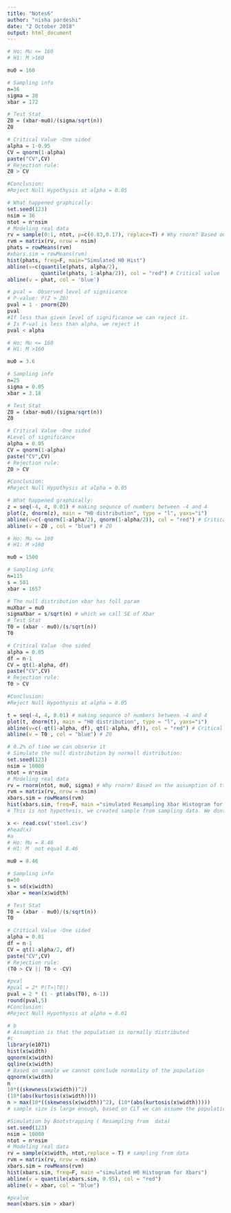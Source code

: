 ---
title: "Notes6"
author: "nisha pardeshi"
date: "2 October 2018"
output: html_document
---

```{r}
# Ho: Mu <= 160
# H1: M >160

mu0 = 160

# Sampling info
n=36
sigma = 30
xbar = 172

# Test Stat
Z0 = (xbar-mu0)/(sigma/sqrt(n))
Z0

# Critical Value -One sided
alpha = 1-0.95
CV = qnorm(1-alpha)
paste("CV",CV)
# Rejection rule:
Z0 > CV

#Conclusion:
#Reject Null Hypothysis at alpha = 0.05

# What happened graphically:
set.seed(123)
nsim = 36
ntot = n*nsim
# Modeling real data
rv = sample(0:1, ntot, p=c(0.83,0.17), replace=T) # Why rnorm? Based on the assumption of ttest, population is normal.
rvm = matrix(rv, nrow = nsim)
phats = rowMeans(rvm)
#xbars.sim = rowMeans(rvm)
hist(phats, freq=F, main="Simulated H0 Hist")
abline(v=c(quantile(phats, alpha/2), 
           quantile(phats, 1-alpha/2)), col = "red") # Critical value
abline(v = phat, col = 'blue')
```

```{r}
# pval =  Observed level of signiicance
# P-value: P(Z > Z0)
pval = 1 - pnorm(Z0)
pval
#If less than given level of significance we can reject it.
# Is P-val is less than alpha, we reject it
pval < alpha
```

```{r}
# Ho: Mu <= 160
# H1: M >160

mu0 = 3.6

# Sampling info
n=25
sigma = 0.05
xbar = 3.18

# Test Stat
Z0 = (xbar-mu0)/(sigma/sqrt(n))
Z0

# Critical Value -One sided
#Level of significance
alpha = 0.05
CV = qnorm(1-alpha)
paste("CV",CV)
# Rejection rule:
Z0 > CV

#Conclusion:
#Reject Null Hypothysis at alpha = 0.05

# What happened graphically:
z = seq(-4, 4, 0.01) # making sequnce of numbers between -4 and 4
plot(z, dnorm(z), main = "H0 distribution", type = "l", yaxs="i")
abline(v=c(-qnorm(1-alpha/2), qnorm(1-alpha/2)), col = "red") # Critical value
abline(v = Z0 , col = "blue") # Z0
```
```{r}
# Ho: Mu <= 160
# H1: M >160

mu0 = 1500

# Sampling info
n=115
s = 581
xbar = 1657

# The null distribution xbar has foll param
muXbar = mu0
sigmaXbar = s/sqrt(n) # which we call SE of Xbar
# Test Stat
T0 = (xbar - mu0)/(s/sqrt(n))
T0

# Critical Value -One sided
alpha = 0.05
df = n-1
CV = qt(1-alpha, df)
paste("CV",CV)
# Rejection rule:
T0 > CV

#Conclusion:
#Reject Null Hypothysis at alpha = 0.05

t = seq(-4, 4, 0.01) # making sequnce of numbers between -4 and 4
plot(t, dnorm(t), main = "H0 distribution", type = "l", yaxs="i")
abline(v=c(-qt(1-alpha, df), qt(1-alpha, df)), col = "red") # Critical value
abline(v = T0 , col = "blue") # Z0

# 0.2% of time we can observe it
# Simulate the null distribution by normall distribution:
set.seed(123)
nsim = 10000
ntot = n*nsim
# Modeling real data
rv = rnorm(ntot, mu0, sigma) # Why rnorm? Based on the assumption of ttest, population is normal.
rvm = matrix(rv, nrow = nsim)
xbars.sim = rowMeans(rvm)
hist(xbars.sim, freq=F, main ="simulated Resampling Xbar Histogram for Xbars")
# This is not hypothesis, we created sample from sampling data. We dont need abline 

```

```{r}
x <- read.csv('steel.csv')
#head(x)
#a 
# Ho: Mu = 8.46
# H1: M  not equal 8.46

mu0 = 8.46

# Sampling info
n=50
s = sd(x$width)
xbar = mean(x$width)

# Test Stat
T0 = (xbar - mu0)/(s/sqrt(n))
T0

# Critical Value -One sided
alpha = 0.01
df = n-1
CV = qt(1-alpha/2, df)
paste("CV",CV)
# Rejection rule:
(T0 > CV || T0 < -CV)

#pval
#pval = 2* P(T>|T0|)
pval = 2 * (1 - pt(abs(T0), n-1))
round(pval,5)
#Conclusion:
#Reject Null Hypothysis at alpha = 0.01

# b
# Assumption is that the population is normally distributed
#c
library(e1071)
hist(x$width)
qqnorm(x$width)
qqline(x$width)
# Based on sample we cannot conclude normality of the population
qqnorm(x$width)
n
10*((skewness(x$width))^2)
(10*(abs(kurtosis(x$width))))
n > max(10*((skewness(x$width))^2), (10*(abs(kurtosis(x$width)))))
# sample size is large enough, based on CLT we can assume the population is normal.

```
```{r}
#Simulation by Bootstrapping ( Resampling from  data)
set.seed(123)
nsim = 10000
ntot = n*nsim
# Modeling real data
rv = sample(x$width, ntot,replace = T) # sampling from data
rvm = matrix(rv, nrow = nsim)
xbars.sim = rowMeans(rvm)
hist(xbars.sim, freq=F, main ="simulated H0 Histogram for Xbars")
abline(v = quantile(xbars.sim, 0.95), col = "red")
abline(v = xbar, col = "blue") 

#pvalue
mean(xbars.sim > xbar)
```

